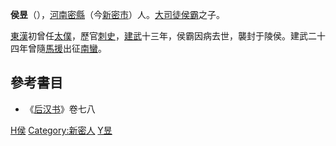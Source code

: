 '''侯昱'''（{{bd|?||?||}}），[[河南|河南]][[密縣|密縣]]（今[[新密市|新密市]]）人。[[大司徒|大司徒]][[侯霸|侯霸]]之子。

[[東漢|東漢]]初曾任[[太僕|太僕]]，歷官[[刺史|刺史]]，[[建武_(东汉)|建武]]十三年，侯霸因病去世，襲封于陵侯。建武二十四年曾隨[[馬援|馬援]]出征[[南蠻|南蠻]]。

==參考書目==
* 《[[后汉书|后汉书]]》卷七八

{{漢朝人小作品}}

[[Category:東漢政治人物|H侯]]
[[Category:新密人|Category:新密人]]
[[Category:侯姓|Y昱]]